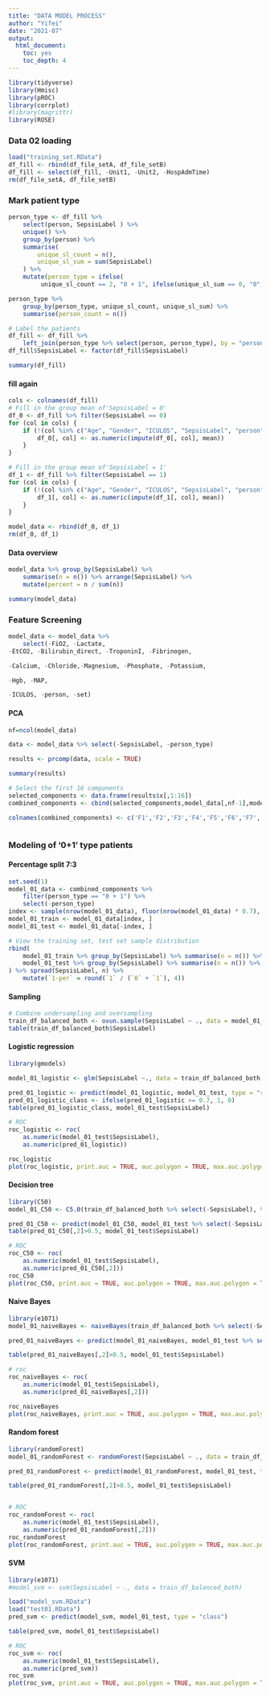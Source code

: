 ---
title: "DATA MODEL PROCESS"
author: "Yifei"
date: "2021-07"
output: 
  html_document: 
    toc: yes
    toc_depth: 4
---
    
```{r load_package}

library(tidyverse)
library(Hmisc)
library(pROC)
library(corrplot)
#library(magrittr)
library(ROSE)
```


### Data 02 loading

```{r data_load}
load("training_set.RData")
df_fill <- rbind(df_file_setA, df_file_setB)
df_fill <- select(df_fill, -Unit1, -Unit2, -HospAdmTime)
rm(df_file_setA, df_file_setB)
```


### Mark patient type

```{r data_process}
person_type <- df_fill %>% 
    select(person, SepsisLabel ) %>% 
    unique() %>% 
    group_by(person) %>% 
    summarise(
        unique_sl_count = n(),
        unique_sl_sum = sum(SepsisLabel)
    ) %>% 
    mutate(person_type = ifelse(
         unique_sl_count == 2, "0 + 1", ifelse(unique_sl_sum == 0, "0", "1")))

person_type %>% 
    group_by(person_type, unique_sl_count, unique_sl_sum) %>%
    summarise(person_count = n())

# Label the patients
df_fill <- df_fill %>%
    left_join(person_type %>% select(person, person_type), by = "person")
df_fill$SepsisLabel <- factor(df_fill$SepsisLabel)

summary(df_fill)
```


#### fill again

```{r model_data_fill}
cols <- colnames(df_fill)
# Fill in the group mean of'SepsisLabel = 0'
df_0 <- df_fill %>% filter(SepsisLabel == 0)
for (col in cols) {
    if (!(col %in% c("Age", "Gender", "ICULOS", "SepsisLabel", "person", "set", "person_type"))) {
        df_0[, col] <- as.numeric(impute(df_0[, col], mean))
    }
}

# Fill in the group mean of'SepsisLabel = 1'
df_1 <- df_fill %>% filter(SepsisLabel == 1)
for (col in cols) {
    if (!(col %in% c("Age", "Gender", "ICULOS", "SepsisLabel", "person", "set", "person_type"))) {
        df_1[, col] <- as.numeric(impute(df_1[, col], mean))
    }
}

model_data <- rbind(df_0, df_1)
rm(df_0, df_1)
```


#### Data overview

```{r data_summary}
model_data %>% group_by(SepsisLabel) %>%
    summarise(n = n()) %>% arrange(SepsisLabel) %>%
    mutate(percent = n / sum(n))

summary(model_data)
```

### Feature Screening

```{r delete_01}
model_data <- model_data %>% 
    select(-FiO2, -Lactate,
-EtCO2, -Bilirubin_direct, -TroponinI, -Fibrinogen,

-Calcium, -Chloride,-Magnesium, -Phosphate, -Potassium, 

-Hgb, -MAP,

-ICULOS, -person, -set)
```


#### PCA

```{r PCA}

nf=ncol(model_data)

data <- model_data %>% select(-SepsisLabel, -person_type)

results <- prcomp(data, scale = TRUE)

summary(results)

# Select the first 16 components
selected_components <- data.frame(results$x[,1:16])
combined_components <- cbind(selected_components,model_data[,nf-1],model_data[,nf])

colnames(combined_components) <- c('F1','F2','F3','F4','F5','F6','F7','F8','F9','F10','F11','F12','F13','F14','F15','F16','SepsisLabel','person_type')



```


### Modeling of '0+1' type patients

#### Percentage split 7:3

```{r model_01_sample}
set.seed(1)
model_01_data <- combined_components %>%
    filter(person_type == "0 + 1") %>%
    select(-person_type)
index <- sample(nrow(model_01_data), floor(nrow(model_01_data) * 0.7), replace = F)
model_01_train <- model_01_data[index, ]
model_01_test <- model_01_data[-index, ]

# View the training set, test set sample distribution
rbind(
    model_01_train %>% group_by(SepsisLabel) %>% summarise(n = n()) %>% mutate(type = "train"), 
    model_01_test %>% group_by(SepsisLabel) %>% summarise(n = n()) %>% mutate(type = "test")
) %>% spread(SepsisLabel, n) %>% 
    mutate(`1-per` = round(`1` / (`0` + `1`), 4))
```


#### Sampling

```{r bothsampling}
# Combine undersampling and oversampling
train_df_balanced_both <- ovun.sample(SepsisLabel ~ ., data = model_01_train, method = "both", seed = 1, p = 0.5)$data
table(train_df_balanced_both$SepsisLabel)

```




#### Logistic regression

```{r models}
library(gmodels)

model_01_logistic <- glm(SepsisLabel ~., data = train_df_balanced_both, family = binomial(link = "logit"))

pred_01_logistic <- predict(model_01_logistic, model_01_test, type = "response")
pred_01_logistic_class <- ifelse(pred_01_logistic >= 0.7, 1, 0)
table(pred_01_logistic_class, model_01_test$SepsisLabel)

# ROC
roc_logistic <- roc(
    as.numeric(model_01_test$SepsisLabel), 
    as.numeric(pred_01_logistic))

roc_logistic
plot(roc_logistic, print.auc = TRUE, auc.polygon = TRUE, max.auc.polygon = TRUE, auc.polygon.col = "grey")


```

#### Decision tree
```{r models}
library(C50)
model_01_C50 <- C5.0(train_df_balanced_both %>% select(-SepsisLabel), train_df_balanced_both$SepsisLabel, trials = 100)

pred_01_C50 <- predict(model_01_C50, model_01_test %>% select(-SepsisLabel), type = "prob") 
table(pred_01_C50[,2]>0.5, model_01_test$SepsisLabel)

# ROC
roc_C50 <- roc(
    as.numeric(model_01_test$SepsisLabel), 
    as.numeric(pred_01_C50[,2]))
roc_C50
plot(roc_C50, print.auc = TRUE, auc.polygon = TRUE, max.auc.polygon = TRUE, auc.polygon.col = "grey")

```

#### Naive Bayes
```{r models}
library(e1071)
model_01_naiveBayes <- naiveBayes(train_df_balanced_both %>% select(-SepsisLabel), train_df_balanced_both$SepsisLabel, laplace = 1)

pred_01_naiveBayes <- predict(model_01_naiveBayes, model_01_test %>% select(-SepsisLabel), type = "raw")

table(pred_01_naiveBayes[,2]>0.5, model_01_test$SepsisLabel)

# roc
roc_naiveBayes <- roc(
    as.numeric(model_01_test$SepsisLabel), 
    as.numeric(pred_01_naiveBayes[,2]))

roc_naiveBayes
plot(roc_naiveBayes, print.auc = TRUE, auc.polygon = TRUE, max.auc.polygon = TRUE, auc.polygon.col = "grey")

```


#### Random forest
```{r models}
library(randomForest)
model_01_randomForest <- randomForest(SepsisLabel ~ ., data = train_df_balanced_both, ntree = 200,importance=TRUE)

pred_01_randomForest <- predict(model_01_randomForest, model_01_test, type = "prob")

table(pred_01_randomForest[,2]>0.5, model_01_test$SepsisLabel)


# ROC
roc_randomForest <- roc(
    as.numeric(model_01_test$SepsisLabel), 
    as.numeric(pred_01_randomForest[,2]))
roc_randomForest
plot(roc_randomForest, print.auc = TRUE, auc.polygon = TRUE, max.auc.polygon = TRUE, auc.polygon.col = "grey")

```

#### SVM

```{r model_svm}
library(e1071)
#model_svm <- svm(SepsisLabel ~ ., data = train_df_balanced_both)

load("model_svm.RData")
load("test01.RData")
pred_svm <- predict(model_svm, model_01_test, type = "class")

table(pred_svm, model_01_test$SepsisLabel)

# ROC
roc_svm <- roc(
    as.numeric(model_01_test$SepsisLabel), 
    as.numeric(pred_svm))
roc_svm
plot(roc_svm, print.auc = TRUE, auc.polygon = TRUE, max.auc.polygon = TRUE, auc.polygon.col = "grey")

```








